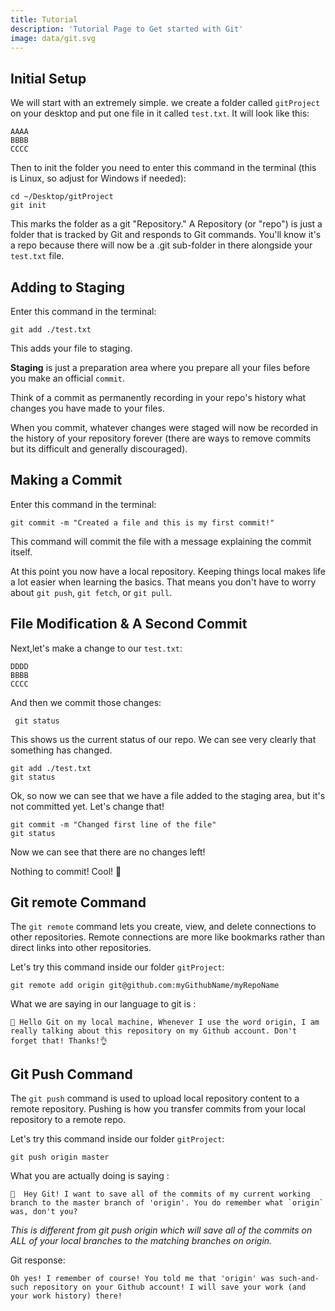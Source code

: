 ```yaml
---
title: Tutorial
description: 'Tutorial Page to Get started with Git'
image: data/git.svg
---
```




## Initial Setup

We will start with an extremely simple. we create a folder called `gitProject` on your desktop and put one file in it called `test.txt`. It will look like this:

```text
AAAA
BBBB
CCCC
```

Then to init the folder you need to enter this command in the terminal (this is Linux, so adjust for Windows if needed):

```shell
cd ~/Desktop/gitProject
git init
```

This marks the folder as a git "Repository." A Repository (or "repo") is just a folder that is tracked by Git and responds to Git commands. You'll know it's a repo because there will now be a .git sub-folder in there alongside your `test.txt` file.

## Adding to Staging
Enter this command in the terminal:

```shell
git add ./test.txt
```
This adds your file to staging. 

**Staging** is just a preparation area where you prepare all your files before you make an official `commit`. 

Think of a commit as permanently recording in your repo's history what changes you have made to your files. 

When you commit, whatever changes were staged will now be recorded in the history of your repository forever (there are ways to remove commits but its difficult and generally discouraged).

## Making a Commit
Enter this command in the terminal:

```shell
git commit -m "Created a file and this is my first commit!"
```

This command will commit the file with a message explaining the commit itself.

At this point you now have a local repository.
Keeping things local makes life a lot easier when learning the basics. That means you don't have to worry about `git push`, `git fetch`, or `git pull`.

## File Modification & A Second Commit
Next,let's make a change to our `test.txt`:

```text
DDDD
BBBB
CCCC
```

And then we commit those changes:

```shell
 git status
 ```

 This shows us the current status of our repo. 
 We can see very clearly that something has changed.

```shell
git add ./test.txt
git status
```

Ok, so now we can see that we have a file added to the staging area, but it's not committed yet. Let's change that!

```shell
git commit -m "Changed first line of the file"
git status
```

Now we can see that there are no changes left! 

Nothing to commit! Cool! 🎉


## Git remote Command
The `git remote` command lets you create, view, and delete connections to other repositories. Remote connections are more like bookmarks rather than direct links into other repositories. 

Let's try this command inside our folder  `gitProject`:

```shell
git remote add origin git@github.com:myGithubName/myRepoName
```

What we are saying in our language to git is : 


```text
👋 Hello Git on my local machine, Whenever I use the word origin, I am really talking about this repository on my Github account. Don't forget that! Thanks!👌
```
        
## Git Push Command

The `git push` command is used to upload local repository content to a remote repository. Pushing is how you transfer commits from your local repository to a remote repo.

Let's try this command inside our folder  `gitProject`:

```shell
git push origin master
```

What you are actually doing is saying :

```text
👋  Hey Git! I want to save all of the commits of my current working branch to the master branch of 'origin'. You do remember what `origin` was, don't you?
```
*This is different from git push origin which will save all of the commits on ALL of your local branches to the matching branches on origin.*

Git response:

```text
Oh yes! I remember of course! You told me that 'origin' was such-and-such repository on your Github account! I will save your work (and your work history) there!
 ```